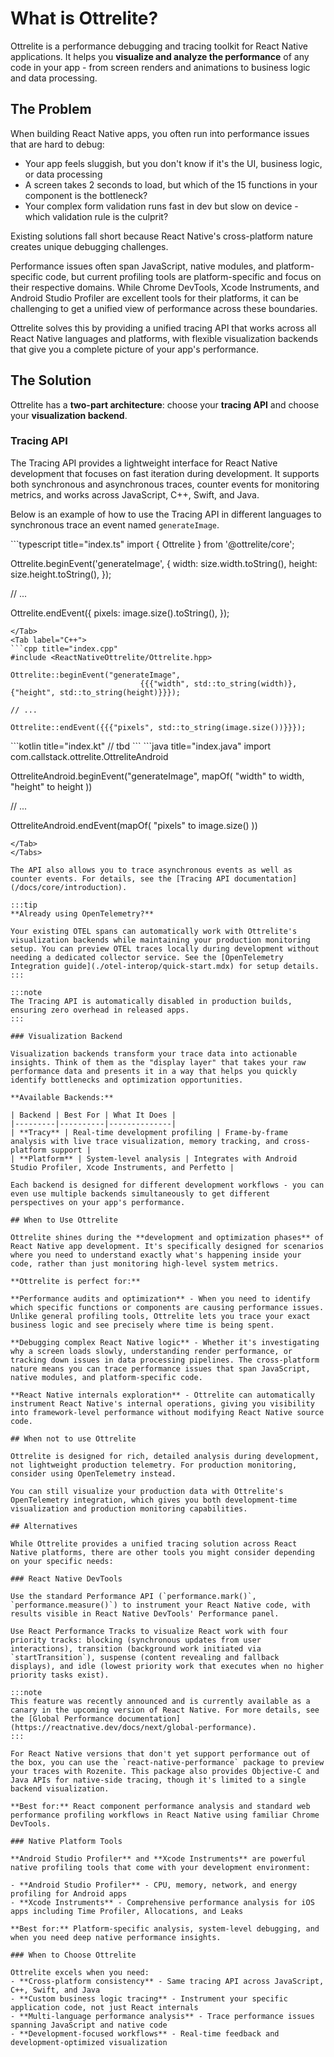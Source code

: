 # What is Ottrelite?

Ottrelite is a performance debugging and tracing toolkit for React Native applications. It helps you **visualize and analyze the performance** of any code in your app - from screen renders and animations to business logic and data processing.

## The Problem

When building React Native apps, you often run into performance issues that are hard to debug:

- Your app feels sluggish, but you don't know if it's the UI, business logic, or data processing
- A screen takes 2 seconds to load, but which of the 15 functions in your component is the bottleneck?
- Your complex form validation runs fast in dev but slow on device - which validation rule is the culprit?

Existing solutions fall short because React Native's cross-platform nature creates unique debugging challenges. 

Performance issues often span JavaScript, native modules, and platform-specific code, but current profiling tools are platform-specific and focus on their respective domains. While Chrome DevTools, Xcode Instruments, and Android Studio Profiler are excellent tools for their platforms, it can be challenging to get a unified view of performance across these boundaries.

Ottrelite solves this by providing a unified tracing API that works across all React Native languages and platforms, with flexible visualization backends that give you a complete picture of your app's performance.

## The Solution

Ottrelite has a **two-part architecture**: choose your **tracing API** and choose your **visualization backend**.

### Tracing API

The Tracing API provides a lightweight interface for React Native development that focuses on fast iteration during development. It supports both synchronous and asynchronous traces, counter events for monitoring metrics, and works across JavaScript, C++, Swift, and Java.

Below is an example of how to use the Tracing API in different languages to synchronous trace an event named `generateImage`.


<Tabs>
<Tab label="JavaScript">
```typescript title="index.ts"
import { Ottrelite } from '@ottrelite/core';

Ottrelite.beginEvent('generateImage', {
	width: size.width.toString(),
	height: size.height.toString(),
});

// ...

Ottrelite.endEvent({
  pixels: image.size().toString(),
});

```
</Tab>
<Tab label="C++">
```cpp title="index.cpp"
#include <ReactNativeOttrelite/Ottrelite.hpp>

Ottrelite::beginEvent("generateImage",
			                 {{{"width", std::to_string(width)}, {"height", std::to_string(height)}}});

// ...

Ottrelite::endEvent({{{"pixels", std::to_string(image.size())}}});

```
</Tab>
<Tab label="Kotlin">
```kotlin title="index.kt"
// tbd
```
</Tab>
<Tab label="Java">
```java title="index.java"
import com.callstack.ottrelite.OttreliteAndroid

OttreliteAndroid.beginEvent("generateImage", mapOf(
    "width" to width,
    "height" to height
))

// ...

OttreliteAndroid.endEvent(mapOf(
    "pixels" to image.size()
))
```
</Tab>
</Tabs>

The API also allows you to trace asynchronous events as well as counter events. For details, see the [Tracing API documentation](/docs/core/introduction).

:::tip
**Already using OpenTelemetry?** 

Your existing OTEL spans can automatically work with Ottrelite's visualization backends while maintaining your production monitoring setup. You can preview OTEL traces locally during development without needing a dedicated collector service. See the [OpenTelemetry Integration guide](./otel-interop/quick-start.mdx) for setup details.
:::

:::note
The Tracing API is automatically disabled in production builds, ensuring zero overhead in released apps.
:::

### Visualization Backend

Visualization backends transform your trace data into actionable insights. Think of them as the "display layer" that takes your raw performance data and presents it in a way that helps you quickly identify bottlenecks and optimization opportunities.

**Available Backends:**

| Backend | Best For | What It Does |
|---------|----------|--------------|
| **Tracy** | Real-time development profiling | Frame-by-frame analysis with live trace visualization, memory tracking, and cross-platform support |
| **Platform** | System-level analysis | Integrates with Android Studio Profiler, Xcode Instruments, and Perfetto |

Each backend is designed for different development workflows - you can even use multiple backends simultaneously to get different perspectives on your app's performance.

## When to Use Ottrelite

Ottrelite shines during the **development and optimization phases** of React Native app development. It's specifically designed for scenarios where you need to understand exactly what's happening inside your code, rather than just monitoring high-level system metrics.

**Ottrelite is perfect for:**

**Performance audits and optimization** - When you need to identify which specific functions or components are causing performance issues. Unlike general profiling tools, Ottrelite lets you trace your exact business logic and see precisely where time is being spent.

**Debugging complex React Native logic** - Whether it's investigating why a screen loads slowly, understanding render performance, or tracking down issues in data processing pipelines. The cross-platform nature means you can trace performance issues that span JavaScript, native modules, and platform-specific code.

**React Native internals exploration** - Ottrelite can automatically instrument React Native's internal operations, giving you visibility into framework-level performance without modifying React Native source code.

## When not to use Ottrelite

Ottrelite is designed for rich, detailed analysis during development, not lightweight production telemetry. For production monitoring, consider using OpenTelemetry instead. 

You can still visualize your production data with Ottrelite's OpenTelemetry integration, which gives you both development-time visualization and production monitoring capabilities.

## Alternatives

While Ottrelite provides a unified tracing solution across React Native platforms, there are other tools you might consider depending on your specific needs:

### React Native DevTools

Use the standard Performance API (`performance.mark()`, `performance.measure()`) to instrument your React Native code, with results visible in React Native DevTools' Performance panel. 

Use React Performance Tracks to visualize React work with four priority tracks: blocking (synchronous updates from user interactions), transition (background work initiated via `startTransition`), suspense (content revealing and fallback displays), and idle (lowest priority work that executes when no higher priority tasks exist).

:::note
This feature was recently announced and is currently available as a canary in the upcoming version of React Native. For more details, see the [Global Performance documentation](https://reactnative.dev/docs/next/global-performance).
:::

For React Native versions that don't yet support performance out of the box, you can use the `react-native-performance` package to preview your traces with Rozenite. This package also provides Objective-C and Java APIs for native-side tracing, though it's limited to a single backend visualization.

**Best for:** React component performance analysis and standard web performance profiling workflows in React Native using familiar Chrome DevTools.

### Native Platform Tools

**Android Studio Profiler** and **Xcode Instruments** are powerful native profiling tools that come with your development environment:

- **Android Studio Profiler** - CPU, memory, network, and energy profiling for Android apps
- **Xcode Instruments** - Comprehensive performance analysis for iOS apps including Time Profiler, Allocations, and Leaks

**Best for:** Platform-specific analysis, system-level debugging, and when you need deep native performance insights.

### When to Choose Ottrelite

Ottrelite excels when you need:
- **Cross-platform consistency** - Same tracing API across JavaScript, C++, Swift, and Java
- **Custom business logic tracing** - Instrument your specific application code, not just React internals
- **Multi-language performance analysis** - Trace performance issues spanning JavaScript and native code
- **Development-focused workflows** - Real-time feedback and development-optimized visualization
